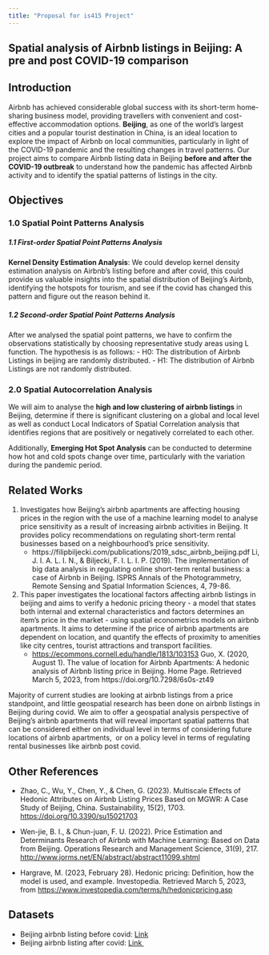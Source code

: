 ```yaml
---
title: "Proposal for is415 Project"
---
```


## Spatial analysis of Airbnb listings in Beijing: A pre and post COVID-19 comparison

## Introduction

Airbnb has achieved considerable global success with its short-term home-sharing business model, providing travellers with convenient and cost-effective accommodation options. **Beijing**, as one of the world's largest cities and a popular tourist destination in China, is an ideal location to explore the impact of Airbnb on local communities, particularly in light of the COVID-19 pandemic and the resulting changes in travel patterns. Our project aims to compare Airbnb listing data in Beijing **before and after the COVID-19 outbreak** to understand how the pandemic has affected Airbnb activity and to identify the spatial patterns of listings in the city.

## Objectives

### 1.0 Spatial Point Patterns Analysis

##### 1.1 First-order Spatial Point Patterns Analysis

**Kernel Density Estimation Analysis**: We could develop kernel density estimation analysis on Airbnb's listing before and after covid, this could provide us valuable insights into the spatial distribution of Beijing's Airbnb, identifying the hotspots for tourism, and see if the covid has changed this pattern and figure out the reason behind it.

##### 1.2 Second-order Spatial Point Patterns Analysis

After we analysed the spatial point patterns, we have to confirm the observations statistically by choosing representative study areas using L function. The hypothesis is as follows: - H0: The distribution of Airbnb Listings in beijing are randomly distributed. - H1: The distribution of Airbnb Listings are not randomly distributed.

### 2.0 Spatial Autocorrelation Analysis

We will aim to analyse the **high and low clustering of airbnb listings** in Beijing, determine if there is significant clustering on a global and local level as well as conduct Local Indicators of Spatial Correlation analysis that identifies regions that are positively or negatively correlated to each other.

Additionally, **Emerging Hot Spot Analysis** can be conducted to determine how hot and cold spots change over time, particularly with the variation during the pandemic period.

## Related Works

1.  Investigates how Beijing's airbnb apartments are affecting housing prices in the region with the use of a machine learning model to analyse price sensitivity as a result of increasing airbnb activities in Beijing. It provides policy recommendations on regulating short-term rental businesses based on a neighbourhood's price sensitivity.
    -   https://filipbiljecki.com/publications/2019_sdsc_airbnb_beijing.pdf Li, J. I. A. L. I. N., & Biljecki, F. I. L. I. P. (2019). The implementation of big data analysis in regulating online short-term rental business: a case of Airbnb in Beijing. ISPRS Annals of the Photogrammetry, Remote Sensing and Spatial Information Sciences, 4, 79-86.
2.  This paper investigates the locational factors affecting airbnb listings in beijing and aims to verify a hedonic pricing theory - a model that states both internal and external characteristics and factors determines an item's price in the market - using spatial econometrics models on airbnb apartments. It aims to determine if the price of airbnb apartments are dependent on location, and quantify the effects of proximity to amenities like city centres, tourist attractions and transport facilities.
    -   <https://ecommons.cornell.edu/handle/1813/103153> Guo, X. (2020, August 1). The value of location for Airbnb Apartments: A hedonic analysis of Airbnb listing price in Beijing. Home Page. Retrieved March 5, 2023, from https://doi.org/10.7298/6s0s-zt49

Majority of current studies are looking at airbnb listings from a price standpoint, and little geospatial research has been done on airbnb listings in Beijing during covid. We aim to offer a geospatial analysis perspective of Beijing's airbnb apartments that will reveal important spatial patterns that can be considered either on individual level in terms of considering future locations of airbnb apartments,  or on a policy level in terms of regulating rental businesses like airbnb post covid. 

## Other References

-   Zhao, C., Wu, Y., Chen, Y., & Chen, G. (2023). Multiscale Effects of Hedonic Attributes on Airbnb Listing Prices Based on MGWR: A Case Study of Beijing, China. Sustainability, 15(2), 1703. <https://doi.org/10.3390/su15021703>

-   Wen-jie, B. I., & Chun-juan, F. U. (2022). Price Estimation and Determinants Research of Airbnb with Machine Learning: Based on Data from Beijing. Operations Research and Management Science, 31(9), 217. <http://www.jorms.net/EN/abstract/abstract11099.shtml>

-   Hargrave, M. (2023, February 28). Hedonic pricing: Definition, how the model is used, and example. Investopedia. Retrieved March 5, 2023, from <https://www.investopedia.com/terms/h/hedonicpricing.asp>

## Datasets

-   Beijing airbnb listing before covid: [Link](https://www.kaggle.com/datasets/merryyundi/airbnb-beijing-20190211)
-   Beijing airbnb listing after covid: [Link ](https://drive.google.com/file/d/1wijxpA32FvVmSlXXavCy8bdtYT-rt7hF/view?usp=sharing)
